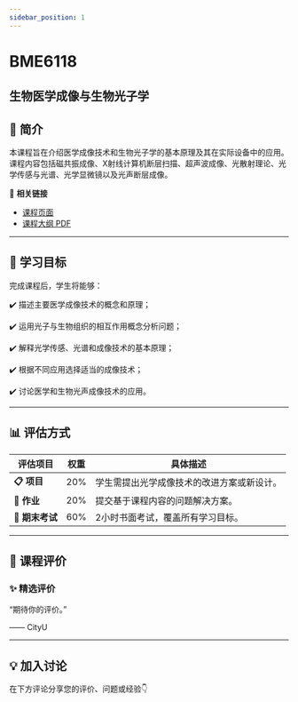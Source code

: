 ```yaml
---
sidebar_position: 1
---
```


# BME6118
## 生物医学成像与生物光子学

## **📘 简介**
本课程旨在介绍医学成像技术和生物光子学的基本原理及其在实际设备中的应用。课程内容包括磁共振成像、X射线计算机断层扫描、超声波成像、光散射理论、光学传感与光谱、光学显微镜以及光声断层成像。

🔗 **相关链接**
- [课程页面](https://www.cityu.edu.hk/catalogue/pg/202526/course/BME6118.htm)
- [课程大纲 PDF](https://www.cityu.edu.hk/catalogue/pg/202526/course/BME6118.pdf)

---

## **🎯 学习目标**

完成课程后，学生将能够：

✔️ 描述主要医学成像技术的概念和原理；

✔️ 运用光子与生物组织的相互作用概念分析问题；

✔️ 解释光学传感、光谱和成像技术的基本原理；

✔️ 根据不同应用选择适当的成像技术；

✔️ 讨论医学和生物光声成像技术的应用。

---

## **📊 评估方式**

| **评估项目**       | **权重** | **具体描述**                                                                                     |
|-------------------|---------|-----------------------------------------------------------------------------------------------|
| **📋 项目**        | 20%     | 学生需提出光学成像技术的改进方案或新设计。                                                         |
| **📝 作业**        | 20%     | 提交基于课程内容的问题解决方案。                                                                   |
| **📄 期末考试**     | 60%     | 2小时书面考试，覆盖所有学习目标。                                                                 |

---

## **💬 课程评价**

### ✨ **精选评价**
<div className={commentStyles.commentBox}>
    <p className={commentStyles.commentText}>
        “期待你的评价。”
    </p>
    <p className={commentStyles.commentAuthor}>—— CityU</p>
</div>

---

## **💡 加入讨论**

在下方评论分享您的评价、问题或经验👇
<Utterances />